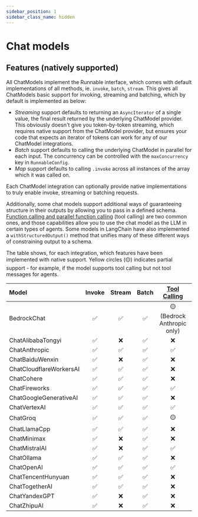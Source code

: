 ```yaml
---
sidebar_position: 1
sidebar_class_name: hidden
---
```


# Chat models

## Features (natively supported)

All ChatModels implement the Runnable interface, which comes with default implementations of all methods, ie. `invoke`, `batch`, `stream`. This gives all ChatModels basic support for invoking, streaming and batching, which by default is implemented as below:

- _Streaming_ support defaults to returning an `AsyncIterator` of a single value, the final result returned by the underlying ChatModel provider. This obviously doesn't give you token-by-token streaming, which requires native support from the ChatModel provider, but ensures your code that expects an iterator of tokens can work for any of our ChatModel integrations.
- _Batch_ support defaults to calling the underlying ChatModel in parallel for each input. The concurrency can be controlled with the `maxConcurrency` key in `RunnableConfig`.
- _Map_ support defaults to calling `.invoke` across all instances of the array which it was called on.

Each ChatModel integration can optionally provide native implementations to truly enable invoke, streaming or batching requests.

Additionally, some chat models support additional ways of guaranteeing structure in their outputs by allowing you to pass in a defined schema.
[Function calling and parallel function calling](/docs/how_to/tool_calling) (tool calling) are two common ones, and those capabilities allow you to use the chat model as the LLM in certain types of agents.
Some models in LangChain have also implemented a `withStructuredOutput()` method that unifies many of these different ways of constraining output to a schema.

The table shows, for each integration, which features have been implemented with native support. Yellow circles (🟡) indicates partial support - for example, if the model supports tool calling but not tool messages for agents.

| Model                   | Invoke | Stream | Batch | [Tool Calling](/docs/how_to/tool_calling/) | [`withStructuredOutput()`](/docs/how_to/structured_output/#the-.withstructuredoutput-method) | [Multimodal](/docs/how_to/multimodal_inputs/) |
| :---------------------- | :----: | :----: | :---: | :----------------------------------------: | :------------------------------------------------------------------------------------------: | --------------------------------------------- |
| BedrockChat             |   ✅   |   ✅   |  ✅   |        🟡 (Bedrock Anthropic only)         |                                              ❌                                              | ❌                                            |
| ChatAlibabaTongyi       |   ✅   |   ❌   |  ✅   |                     ❌                     |                                              ❌                                              | ❌                                            |
| ChatAnthropic           |   ✅   |   ✅   |  ✅   |                     ✅                     |                                              ✅                                              | ✅                                            |
| ChatBaiduWenxin         |   ✅   |   ❌   |  ✅   |                     ❌                     |                                              ❌                                              | ❌                                            |
| ChatCloudflareWorkersAI |   ✅   |   ✅   |  ✅   |                     ❌                     |                                              ❌                                              | ❌                                            |
| ChatCohere              |   ✅   |   ✅   |  ✅   |                     ❌                     |                                              ❌                                              | ❌                                            |
| ChatFireworks           |   ✅   |   ✅   |  ✅   |                     ✅                     |                                              ❌                                              | ❌                                            |
| ChatGoogleGenerativeAI  |   ✅   |   ✅   |  ✅   |                     ❌                     |                                              ❌                                              | ✅                                            |
| ChatVertexAI            |   ✅   |   ✅   |  ✅   |                     ✅                     |                                              ✅                                              | ✅                                            |
| ChatGroq                |   ✅   |   ✅   |  ✅   |                     🟡                     |                                              ✅                                              | ❌                                            |
| ChatLlamaCpp            |   ✅   |   ✅   |  ✅   |                     ❌                     |                                              ❌                                              | ❌                                            |
| ChatMinimax             |   ✅   |   ❌   |  ✅   |                     ❌                     |                                              ❌                                              | ❌                                            |
| ChatMistralAI           |   ✅   |   ❌   |  ✅   |                     ✅                     |                                              ✅                                              | ❌                                            |
| ChatOllama              |   ✅   |   ✅   |  ✅   |                     ❌                     |                                              ❌                                              | ❌                                            |
| ChatOpenAI              |   ✅   |   ✅   |  ✅   |                     ✅                     |                                              ✅                                              | ✅                                            |
| ChatTencentHunyuan      |   ✅   |   ✅   |  ✅   |                     ❌                     |                                              ❌                                              | ❌                                            |
| ChatTogetherAI          |   ✅   |   ✅   |  ✅   |                     ❌                     |                                              ❌                                              | ❌                                            |
| ChatYandexGPT           |   ✅   |   ❌   |  ✅   |                     ❌                     |                                              ❌                                              | ❌                                            |
| ChatZhipuAI             |   ✅   |   ❌   |  ✅   |                     ❌                     |                                              ❌                                              | ❌                                            |
